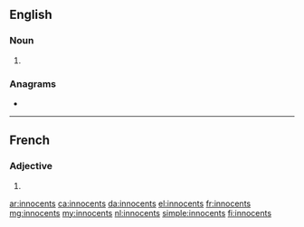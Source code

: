 ==English==

===Noun===
{{head|en|noun plural form}}

# {{plural of|innocent|lang=en}}

===Anagrams===
* {{l|en|noninsect}}

----

==French==

===Adjective===
{{fr-adj-form}}

# {{masculine plural of|innocent|lang=fr}}

[[ar:innocents]]
[[ca:innocents]]
[[da:innocents]]
[[el:innocents]]
[[fr:innocents]]
[[mg:innocents]]
[[my:innocents]]
[[nl:innocents]]
[[simple:innocents]]
[[fi:innocents]]